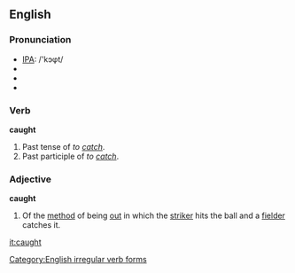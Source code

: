 ==English==

=== Pronunciation ===
*[[w:IPA|IPA]]: /'kɔφt/
*{{audio|en-us-caught.ogg|Audio (US)}}
*{{audio|en-us-inlandnorth-caught.ogg|Audio (US-Inland North)}}
*{{audio|en-au-caught.ogg|Audio (Australia)}}

===Verb===
'''caught'''
#Past tense of ''to [[catch]]''.
#Past participle of ''to [[catch]]''.

===Adjective===
'''caught'''
# {{Cricket}} Of the [[method]] of being [[out]] in which the [[striker]] hits the ball and a [[fielder]] catches it.

[[Category:English irregular verb forms]]
[[it:caught]]